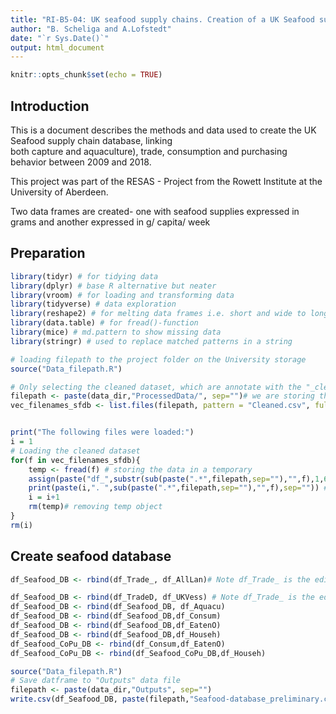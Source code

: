 ```yaml
---
title: "RI-B5-04: UK seafood supply chains. Creation of a UK Seafood supply chain database"
author: "B. Scheliga and A.Lofstedt"
date: "`r Sys.Date()`"
output: html_document
---
```


```r
knitr::opts_chunk$set(echo = TRUE)
```

## Introduction

This is a document describes the methods and data used to create the UK Seafood supply chain database, linking  
both capture and aquaculture), trade, consumption and purchasing behavior between 2009 and 2018.

This project was part of the RESAS - Project from the Rowett Institute at the University of Aberdeen.

Two data frames are created- one with seafood supplies expressed in grams and another expressed in g/ capita/ week 


## Preparation

```r
library(tidyr) # for tidying data
library(dplyr) # base R alternative but neater
library(vroom) # for loading and transforming data
library(tidyverse) # data exploration 
library(reshape2) # for melting data frames i.e. short and wide to long and thin
library(data.table) # for fread()-function
library(mice) # md.pattern to show missing data
library(stringr) # used to replace matched patterns in a string

```


```r
# loading filepath to the project folder on the University storage
source("Data_filepath.R")

# Only selecting the cleaned dataset, which are annotate with the "_cleaned_sfdb". There might be other processed files in the folder, which we don't want
filepath <- paste(data_dir,"ProcessedData/", sep="")# we are storing the file path here, because we'll need it later
vec_filenames_sfdb <- list.files(filepath, pattern = "Cleaned.csv", full.names = TRUE)


print("The following files were loaded:")
i = 1
# Loading the cleaned dataset
for(f in vec_filenames_sfdb){
    temp <- fread(f) # storing the data in a temporary 
    assign(paste("df_",substr(sub(paste(".*",filepath,sep=""),"",f),1,6),sep=""),temp) # assigning the df a name based on input dataset
    print(paste(i,". ",sub(paste(".*",filepath,sep=""),"",f),sep="")) # print out which dataset files had been used
    i = i+1
    rm(temp)# removing temp object
}
rm(i)

```


## Create seafood database

```r
df_Seafood_DB <- rbind(df_Trade_, df_AllLan)# Note df_Trade_ is the edited one

df_Seafood_DB <- rbind(df_TradeD, df_UKVess) # Note df_Trade_ is the edited one
df_Seafood_DB <- rbind(df_Seafood_DB, df_Aquacu)
df_Seafood_DB <- rbind(df_Seafood_DB,df_Consum)
df_Seafood_DB <- rbind(df_Seafood_DB,df_EatenO)
df_Seafood_DB <- rbind(df_Seafood_DB,df_Househ)
df_Seafood_CoPu_DB <- rbind(df_Consum,df_EatenO)
df_Seafood_CoPu_DB <- rbind(df_Seafood_CoPu_DB,df_Househ)
```


```r
source("Data_filepath.R")
# Save datframe to "Outputs" data file
filepath <- paste(data_dir,"Outputs", sep="")
write.csv(df_Seafood_DB, paste(filepath,"Seafood-database_preliminary.csv",sep="/"), row.names = FALSE)
```





